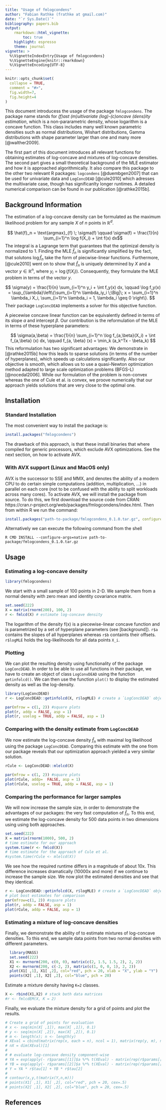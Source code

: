 ```yaml
---
title: "Usage of fmlogcondens"
author: "Fabian Rathke (frathke at gmail.com)"
date: "`r Sys.Date()`"
bibliography: papers.bib
output:
    rmarkdown::html_vignette:
        toc: true
    highlight: espresso
    theme: journal
vignette: >
  %\VignetteIndexEntry{Usage of fmlogcondens}
  %\VignetteEngine{knitr::rmarkdown}
  %\VignetteEncoding{UTF-8}
---
```


```r
knitr::opts_chunk$set(
  collapse = TRUE,
  comment = "#>",
  fig.width=7, 
  fig.height=4
)
```

<style>
.blue-outline {
   background-color: #9ecff7;
   padding:10px;
   display: inline-block;
}
</style>

This document introducess the usage of the package `fmlogcondens`. The package name stands for *(f)ast (m)ultivariate (log)-(c)oncave (dens)ity estimation*, which is a non-pararametric density, whose logarithm is a concave function. This class includes many well known parametric densities such as normal distributions, Wishart distributions, Gamma distributions with shape parameter larger than one and many more [@walther2009].

The first part of this document introduces all relevant functions for obtaining estimates of log-concave and mixtures of log-concave densities. The second part gives a small theoretical background of the MLE estimator and how it is approached algorithmically. It also compare this package to the other two relevant R packages: `logcondens` [@duembgen2007] that can be used for univariate data and `LogConcDEAD` [@cule2010] which adresses the multivariate case, though has significanlty longer runtimes. A detailed numerical comparison can be found in our publication [@rathke2015b].

## Background Information

The estimation of a log-concave density can be formulated as the maximum likelihood problem for any sample $X$ of $n$ points in $\mathbb{R}^d$.

$$ \hat{f}_n = \text{argmax}_{f} \; \sigma(f) \qquad \sigma(f) = \frac{1}{n} \sum_{i=1}^n \log f(X_i) + \int f(x) dx$$
The integral is a Lagrange term that guarantees that the optimizal density is normalized to 1. Finding the MLE $\hat{f}_n$ is significantly simplified by the fact, that solutons $\log{\hat{f}_n}$ take the form of piecwise-linear functions. Furthermore, [@cule2010] went on to show that $\hat{f}_n$ is uniquely determined by $X$ and a vector $y \in \mathbb{R}^n$, where $y_i = \log(f(X_i))$. Consequently, they formulate the MLE problem in terms of the vector $y$.

$$
\sigma(y) = \frac{1}{n} \sum_{i=1}^n y_i + \int f_y(x) dx, \qquad \log f_y(x) = \sup_{\lambda}\left\{\sum_{i=1}^n \lambda_iy_i \;\Big|\; x = \sum_{i=1}^n \lambda_i X_i, \sum_{i=1}^n \lambda_i = 1, \lambda_i \geq 0 \right\}.
$$
Their package `LogConcDEAD` implements a solver for this objective function.

A piecewise concave linear function can be equivalently defined in terms of its slope $a$ and intercept $\beta$. Our contribution is the reformulation of the MLE in terms of these hyperplane parameters:

$$
\sigma(a,\beta) = \frac{1}{n} \sum_{i=1}^n \log f_{a,\beta}(X_i) + \int f_{a,\beta} (x) dx, \qquad f_{a, \beta} (x) = \min_k (a_k^Tx - \beta_k)
$$
This reformulation has two significant advantages: We demonstrate in [@rathke2015b] how this leads to sparse solutions (in terms of the number of hyperplanes), which speeds up calculations significantly. Also our objective is smooth, which allows us to use a quasi-Newton optimization method adapted to large scale optimization problems (BFGS-L) [@nocedal2006]. While our formulation of the problem is non-convex whereas the one of Cule et al. is convex, we proove numerically that our approach yields solutions that are very close to the optimal one.

## Installation

### Standard Installation

The most convenient way to install the package is:

```r
install.packages("fmlogcondens")
```

The drawback of this approach, is that these install binaries that where compiled for generic processors, which exclude AVX optimizations. See the next section, on how to activate AVX. 

### With AVX support (Linux and MacOS only)

AVX is the successor to SSE and MMX, and denotes the ability of a modern CPU to do certain simple computations (addition, multiplication, ...) in parallel on each core (not to be confused with the ability to split workloads across many cores). To activate AVX, we will install the package from source. To do this, we first download the source code from CRAN: https://cran.r-project.org/web/packages/fmlogcondens/index.html. Then from within R we run the command:

```r
install.packages("path-to-package/fmlogcondens_0.1.0.tar.gz", configure.args = "native", type = "source")
```

Alternatively we can execute the following command from the shell

```
R CMD INSTALL --configure-args=native path-to-package/fmlogcondens_0.1.0.tar.gz
```

## Usage

### Estimating a log-concave density

```r
library(fmlogcondens)
```

We start with a small sample of 100 points in 2-D. We sample them from a normal density with zero mean and identity covariance matrix. 

```r
set.seed(222)
X = matrix(rnorm(200), 100, 2)
r <- fmlcd(X) # estimate log-concave density
```

The logarithm of the density f(x) is a piecewise-linear concave function and is parametrized by a set of hyperplane parameters (see [background]). `r$a` contains the slopes of all hyperplanes whereas `r$b` containts their offsets. `r$logMLE` holds the log-likelihoods for all data points `X_i`.

### Plotting

We can plot the resulting density using functionality of the package `LogConcDEAD`. In order to be able to use all functions in their package, we have to create an object of class `LogConvDEAD` using the function `getinfolcd()`. We can then use the function `plot()` to display the estimated density as well as the log-density.

```r
library(LogConcDEAD)
r <- LogConcDEAD::getinfolcd(X, r$logMLE) # create a `LogConcDEAD` object

par(mfrow = c(1, 2)) #square plots
plot(r, addp = FALSE, asp = 1)
plot(r, uselog = TRUE, addp = FALSE, asp = 1)
```

### Comparing with the density estimate from `LogConcDEAD`

We now estimate the log-concave density $\hat{f}_n$ with maximal log likelihood using the package `LogConcDEAD`. Comparing this estimate with the one from our package reveals that our optimization approach yielded a very similar solution.

```r
rCule <- LogConcDEAD::mlelcd(X)

par(mfrow = c(1, 2)) #square plots
plot(rCule, addp=  FALSE, asp = 1)
plot(rCule, uselog = TRUE, addp = FALSE, asp = 1)
```

### Comparing the performance for larger samples

We will now increase the sample size, in order to demonstrate the advantages of our packages: the very fast computation of $\hat{f}_n$. To this end, we estimate the log-concave density for 500 data points in two dimensions using using both approaches.

```r
set.seed(222)
X = matrix(rnorm(1000), 500, 2)
# time estimate for our approach
system.time(r <- fmlcd(X))
# time estimate for the approach of Cule et al.
#system.time(rCule <- mlelcd(X))
```

We see how the required runtime differs in a magnitude of about 10x. This difference increases dramatically (10000x and more) if we continue to increase the sample size. We now plot the estimated densities and see that they identical.

```r
r <- LogConcDEAD::getinfolcd(X, r$logMLE) # create a `LogConcDEAD` object
# plot bost estimates for comparison
par(mfrow=c(1, 2)) #square plots
plot(r, addp = FALSE, asp = 1)
plot(rCule, addp = FALSE, asp = 1)
```

### Estimating a mixture of log-concave densities

Finally, we demonstrate the ability of to estimate mixtures of log-concave densities. To this end, we sample data points from two normal densities with different parameters. 

```r
  library(MASS)
  set.seed(222)
  X1 <- mvrnorm(200, c(0, 0), matrix(c(2, 1.5, 1.5, 2), 2, 2))
  X2 <- mvrnorm(200, c(-2, 2), matrix(c(1, 0, 0, 1), 2, 2))
  plot(X1[ ,1], X1[ ,2], col="red", pch = 20, xlab = "X", ylab = "Y")
  points(X2[ ,1], X2[ ,2], col="blue", pch = 20)
```

Estimate a mixture density having `K=2` classes.
```r
X <- rbind(X1,X2) # stack both data matrices
#r <- fmlcdEM(X, K = 2)
```

Finally, we evaluate the mixture density for a grid of points and plot the results.
```r
# Create a grid of points for evaluation
# x <- seq(min(X[ ,1]), max(X[ ,1]), 0.1)
# y <- seq(min(X[ ,2]), max(X[ ,2]), 0.1)
# m <- length(x); n <- length(y)
# XEval = cbind(matrix(rep(x, each = n), ncol = 1), matrix(rep(y, m), ncol = 1))
# nX = dim(XEval)[1]
# 
# # evaluate log-concave density component-wise
# YA = exp(apply(- r$params[[1]]$a %*% t(XEval) - matrix(rep(r$params[[1]]$b,nX),length(r$params[[1]]$b),nX), 2, min))
# YB = exp(apply(- r$params[[2]]$a %*% t(XEval) - matrix(rep(r$params[[2]]$b,nX),length(r$params[[2]]$b),nX), 2, min))
# Y = YA * r$tau[1] + YB * r$tau[2]
# 
# contour(x,y,t(matrix(Y,n,m)))
# points(X1[ ,1], X1[ ,2], col="red", pch = 20, cex=.5)
# points(X2[ ,1], X2[ ,2], col="blue", pch = 20, cex=.5)
```

## References
